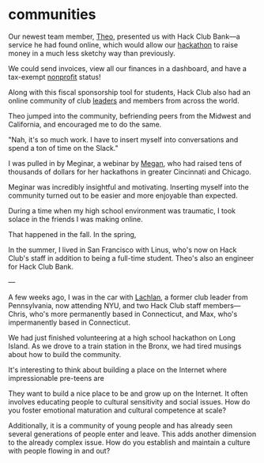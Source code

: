 # communities

Our newest team member, <a class="external" href="https://tmb.sh" target="_blank">Theo</a>, presented us with Hack Club Bank—a service he had found online, which would allow our [hackathon](mahacks) to raise money in a much less sketchy way than previously.

We could send invoices, view all our finances in a dashboard, and have a tax-exempt [nonprofit](start) status!

Along with this fiscal sponsorship tool for students, Hack Club also had an online community of club [leaders](temp) and members from across the world.

Theo jumped into the community, befriending peers from the Midwest and California, and encouraged me to do the same.

"Nah, it's so much work. I have to insert myself into conversations and spend a ton of time on the Slack."

I was pulled in by Meginar, a webinar by <a class="external" href="https://megancui.com" target="_blank">Megan</a>, who had raised tens of thousands of dollars for her hackathons in greater Cincinnati and Chicago.

Meginar was incredibly insightful and motivating. Inserting myself into the community turned out to be easier and more enjoyable than expected.

During a time when my high school environment was traumatic, I took solace in the friends I was making online. 

That happened in the fall. In the spring, 

In the summer, I lived in San Francisco with Linus, who's now on Hack Club's staff in addition to being a full-time student. Theo's also an engineer for Hack Club Bank.

—

A few weeks ago, I was in the car with <a class="external" href="https://lachlanjc.me" target="_blank">Lachlan</a>, a former club leader from Pennsylvania, now attending NYU, and two Hack Club staff members—Chris, who's more permanently based in Connecticut, and Max, who's impermanently based in Connecticut.

We had just finished volunteering at a high school hackathon on Long Island. As we drove to a train station in the Bronx, we had tired musings about how to build the community.

It's interesting to think about building a place on the Internet where impressionable pre-teens are 

They want to build a nice place to be and grow up on the Internet. It often involves educating people to cultural sensitivity and social issues. How do you foster emotional maturation and cultural competence at scale?

Additionally, it is a community of young people and has already seen several generations of people enter and leave. This adds another dimension to the already complex issue. How do you establish and maintain a culture with people flowing in and out?